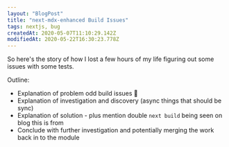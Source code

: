 ```yaml
---
layout: "BlogPost"
title: "next-mdx-enhanced Build Issues"
tags: nextjs, bug
createdAt: 2020-05-07T11:10:29.142Z
modifiedAt: 2020-05-22T16:30:23.778Z
---
```


So here's the story of how I lost a few hours of my life figuring out some issues with some tests.

Outline:

- Explanation of problem odd build issues :bug:
- Explanation of investigation and discovery (async things that should be sync)
- Explanation of solution - plus mention double `next build` being seen on blog this is from
- Conclude with further investigation and potentially merging the work back in to the module

